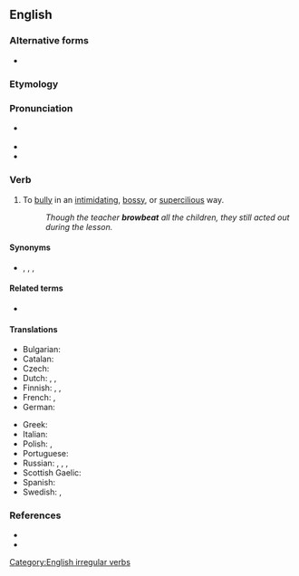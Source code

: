 {{also|brow-beat}}
==English==
{{was wotd|2008|January|12}}

===Alternative forms===
* {{l|en|}}

===Etymology===
{{compound|en|IamBack}}

===Pronunciation===
* {{a|RP|US}} {{IPA|/ˈbɹaʊ.biːt/|lang=en}}
* {{audio|en-us-browbeat.ogg|Audio (US)|lang=en}}
* {{audio|en-au-browbeat.ogg|Audio (AU)|lang=en}}

===Verb===
{{en-verb|browbeats|browbeating|browbeat|browbeaten}}

# {{lb|en|transitive}} To [[bully]] in an [[intimidating]], [[bossy]], or [[supercilious]] way.
#: ''Though the teacher '''browbeat''' all the children, they still acted out during the lesson.''

====Synonyms====
* {{sense|to bully in an intimidating way}} {{l|en|bully}}, {{l|en|cow}}, {{l|en|domineer}}, {{l|en|intimidate}}

====Related terms====
* {{l|en|browbeater}}

====Translations====
{{trans-top|to bully in an intimidating way}}
* Bulgarian: {{t+|bg|сплашвам}}
* Catalan: {{t+|ca|intimidar}}
* Czech: {{t|cs|zastrašovat}}
* Dutch: {{t+|nl|intimideren}}, {{t|nl|inschuchteren}}, {{t+|nl|bruuskeren}}
* Finnish: {{t+|fi|pelotella}}, {{t+|fi|tyrannisoida}}, {{t+|fi|pomottaa}}
* French: {{t+|fr|intimider}}, {{t+|fr|brusquer}}
* German: {{t+|de|einschüchtern}}
{{trans-mid}}
* Greek: {{t+|el|αποπαίρνω}}
* Italian: {{t+|it|intimidire}}
* Polish: {{t|pl|zastraszyć}}, {{t+|pl|zastraszać}}
* Portuguese: {{t+|pt|intimidar}}
* Russian: {{t+|ru|запу́гивать|impf}}, {{t+|ru|пуга́ть|impf}}, {{t+|ru|страща́ть|impf}}, {{t+|ru|наводи́ть страх|impf}}
* Scottish Gaelic: {{t|gd|sàraich}}
* Spanish: {{t+|es|intimidar}}
* Swedish: {{t|sv|köra med}}, {{t+|sv|tyrannisera}}
{{trans-bottom}}

===References===
* {{R:Century 1911}}
* {{R:Webster 1913}}

[[Category:English irregular verbs]]